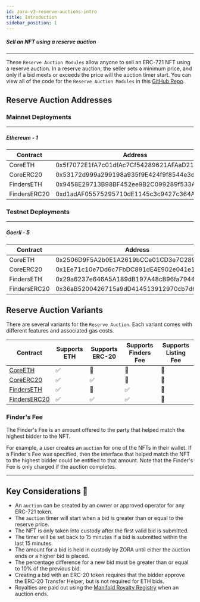 ```yaml
---
id: zora-v3-reserve-auctions-intro
title: Introduction
sidebar_position: 1
---
```



##### Sell an NFT using a reserve auction

---
These `Reserve Auction Modules` allow anyone to sell an ERC-721 NFT using a reserve auction.
In a reserve auction, the seller sets a minimum price, and only if a bid meets or exceeds the price will the auction timer start.
You can view all of the code for the `Reserve Auction Modules` in this [GitHub Repo](https://github.com/ourzora/v3/tree/main/contracts/modules/ReserveAuction).

## Reserve Auction Addresses

### Mainnet Deployments
---
##### Ethereum - 1
| **Contract**       | **Address**                                |
| -------------------|--------------------------------------------|
| CoreETH            | 0x5f7072E1fA7c01dfAc7Cf54289621AFAaD2184d0 |
| CoreERC20          | 0x53172d999a299198a935f9E424f9f8544e3d4292 |
| FindersETH         | 0x9458E29713B98BF452ee9B2C099289f533A5F377 |
| FindersERC20       | 0xd1adAF05575295710dE1145c3c9427c364A70a7f |

<!-- | ListingETH         | 0x1E58bE778aCae2744c1185ea1cE542f304860B96 |
| ListingERC20       | 0x1e009dEC13A2A441b3Aa133Bd320FF5B16B22E71 | -->

### Testnet Deployments
---

##### Goerli - 5
| **Contract**       | **Address**                                |
| -------------------|--------------------------------------------|
| CoreETH            | 0x2506D9F5A2b0E1A2619bCCe01CD3e7C289A13163 |
| CoreERC20          | 0x1Ee71c10e7Dd6c7FbDC891dE4E902e041e1F5d33 |
| FindersETH         | 0x29a6237e646A5A189dB197A48cB96fa7944A32a2 |
| FindersERC20       | 0x36aB5200426715a9dD414513912970cb7d659b3C |

<!-- | ListingETH         | 0xfcebE0788D5772Df2CBCF5079815dE98A4d62B09 |
| ListingERC20       | 0x517F7721F3c3762F7048E03919761E027D900082 | -->


## Reserve Auction Variants
There are several variants for the `Reserve Auction`. Each variant comes with different features and associated gas costs.

| Contract                                              | Supports ETH | Supports ERC-20  | Supports Finders Fee| Supports Listing Fee |
|-------------------------------------------------------|----------------|----------------|---------------------|----------------------|
|[CoreETH](./core/zora-v3-auctions-coreETH)             |   ✅           |   🚫            |     🚫              |  🚫
|[CoreERC20](./core/zora-v3-auctions-coreERC20)         |   ✅           |   ✅            |     🚫              |  🚫
|[FindersETH](./finders/zora-v3-auctions-finderETH)     |   ✅           |   🚫            |     ✅              |  🚫
|[FindersERC20](./finders/zora-v3-auctions-finderERC20) |   ✅           |   ✅            |     ✅              |  🚫

<!-- |[ListingETH](./listing/zora-v3-auctions-listingERC20)  |   ✅           |   🚫            |     🚫              |  ✅
|[ListingERC20](./listing/zora-v3-auctions-listingERC20)|   ✅           |   ✅            |     🚫              |  ✅ -->

### Finder's Fee
The Finder's Fee is an amount offered to the party that helped match the highest bidder to the NFT.

For example, a user creates an `auction` for one of the NFTs in their wallet. 
If a Finder's Fee was specified, then the interface that helped match the NFT to the highest bidder could be entitled to that amount. 
Note that the Finder's Fee is only charged if the auction completes.

<!-- ### Listing Fee
The Listing Fee is an amount that can be charged by a party for helping put an NFT up for auction.
Note that the Listing Fee is only charged if the auction completes. -->

---

## Key Considerations 🔑
- An `auction` can be created by an owner or approved operator for any ERC-721 token.
- The `auction` timer will start when a bid is greater than or equal to the reserve price.
- The NFT is only taken into custody after the first valid bid is submitted.
- The timer will be set back to 15 minutes if a bid is submitted within the last 15 minutes.
- The amount for a bid is held in custody by ZORA until either the auction ends or a higher bid is placed.
- The percentage difference for a new bid must be greater than or equal to 10% of the previous bid.
- Creating a bid with an ERC-20 token requires that the bidder approve the ERC-20 Transfer Helper, but is not required for ETH bids.
- Royalties are paid out using the [Manifold Royalty Registry](https://royaltyregistry.xyz/lookup) when an auction ends.